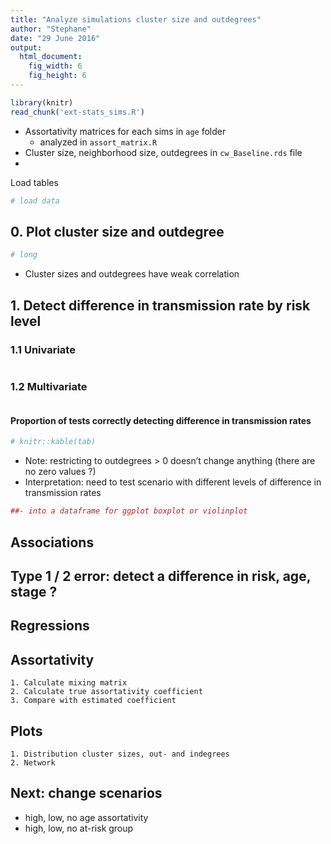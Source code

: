 ```yaml
---
title: "Analyze simulations cluster size and outdegrees"
author: "Stephane"
date: "29 June 2016"
output:
  html_document:
    fig_width: 6
    fig_height: 6
---
```


```r
library(knitr)
read_chunk('ext-stats_sims.R')
```

* Assortativity matrices for each sims in `age` folder
    + analyzed in `assort_matrix.R`
* Cluster size, neighborhood size, outdegrees in `cw_Baseline.rds` file
* 

Load tables

```r
# load data
```

## 0. Plot cluster size and outdegree
```r
# long
```
* Cluster sizes and outdegrees have weak correlation

## 1. Detect difference in transmission rate by risk level
### 1.1 Univariate
```r

```


### 1.2 Multivariate
```r

```

#### Proportion of tests correctly detecting difference in transmission rates
```r
# knitr::kable(tab)
```

* Note: restricting to outdegrees > 0 doesn't change anything (there are no zero values ?)
* Interpretation: need to test scenario with different levels of difference in transmission rates

```r
##- into a dataframe for ggplot boxplot or violinplot

```



## Associations
## Type 1 / 2 error: detect a difference in risk, age, stage ?
## Regressions
## Assortativity
    1. Calculate mixing matrix
    2. Calculate true assortativity coefficient
    3. Compare with estimated coefficient
## Plots
    1. Distribution cluster sizes, out- and indegrees
    2. Network
  
## Next: change scenarios
  * high, low, no age assortativity
  * high, low, no at-risk group





